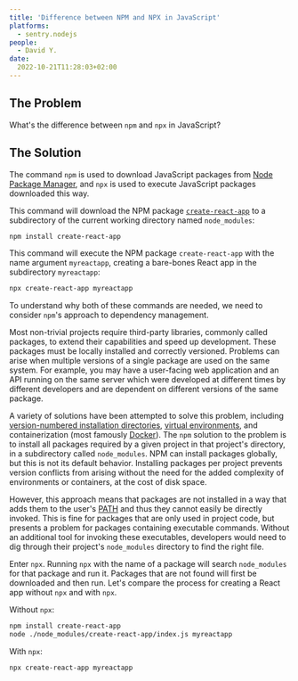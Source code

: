 ```yaml
---
title: 'Difference between NPM and NPX in JavaScript'
platforms: 
  - sentry.nodejs
people: 
  - David Y.
date:
  2022-10-21T11:28:03+02:00
---
```


## The Problem

What's the difference between `npm` and `npx` in JavaScript?

## The Solution

The command `npm` is used to download JavaScript packages from [Node Package Manager](https://www.npmjs.com/), and `npx` is used to execute JavaScript packages downloaded this way.

This command will download the NPM package [`create-react-app`](https://www.npmjs.com/package/create-react-app) to a subdirectory of the current working directory named `node_modules`:

```sh
npm install create-react-app
```

This command will execute the NPM package `create-react-app` with the name argument `myreactapp`, creating a bare-bones React app in the subdirectory `myreactapp`:

```sh
npx create-react-app myreactapp
```

To understand why both of these commands are needed, we need to consider `npm`'s approach to dependency management.

Most non-trivial projects require third-party libraries, commonly called packages, to extend their capabilities and speed up development. These packages must be locally installed and correctly versioned. Problems can arise when multiple versions of a single package are used on the same system. For example, you may have a user-facing web application and an API running on the same server which were developed at different times by different developers and are dependent on different versions of the same package.

A variety of solutions have been attempted to solve this problem, including [version-numbered installation directories](https://nixos.org/), [virtual environments](https://docs.python.org/3/library/venv.html), and containerization (most famously [Docker](https://www.docker.com/)). The `npm` solution to the problem is to install all packages required by a given project in that project's directory, in a subdirectory called `node_modules`. NPM can install packages globally, but this is not its default behavior. Installing packages per project prevents version conflicts from arising without the need for the added complexity of environments or containers, at the cost of disk space.

However, this approach means that packages are not installed in a way that adds them to the user's [PATH](https://en.wikipedia.org/wiki/PATH_(variable)) and thus they cannot easily be directly invoked. This is fine for packages that are only used in project code, but presents a problem for packages containing executable commands. Without an additional tool for invoking these executables, developers would need to dig through their project's `node_modules` directory to find the right file.

Enter `npx`. Running `npx` with the name of a package will search `node_modules` for that package and run it. Packages that are not found will first be downloaded and then run. Let's compare the process for creating a React app without `npx` and with `npx`.

Without `npx`:

```sh
npm install create-react-app
node ./node_modules/create-react-app/index.js myreactapp
```

With `npx`:

```sh
npx create-react-app myreactapp
```

